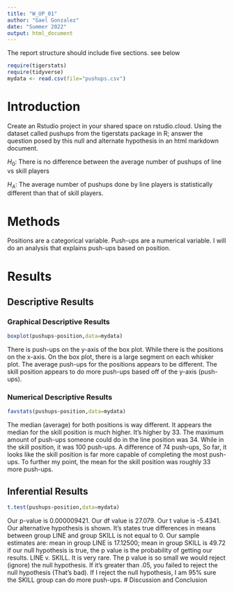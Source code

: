 ```yaml
---
title: "W_UP_01"
author: "Gael Gonzalez"
date: "Summer 2022"
output: html_document
---
```




The report structure should include five sections.  see below



```r
require(tigerstats)
require(tidyverse)
mydata <- read.csv(file="pushups.csv")
```

# Introduction

<!--In this section you explain what you are trying to show. Where did the data come from? What is the research or other question you are trying to answer?!-->

Create an Rstudio project in your shared space on rstudio.cloud.  Using the dataset called pushups from the tigerstats package in R; answer the question posed by this null and alternate hypothesis in an html markdown document.

$H_0$: There is no difference between the average number of pushups of line vs skill players

$H_A$: The average number of pushups done by line players is statistically different than that of skill players.

# Methods

<!--Decide on your methods: use "variable analysis" or other appropriate descriptors. Make sure to choose at least one graphical method and at least one numerical method.!-->
Positions are a categorical variable. Push-ups are a numerical variable. I will do an analysis that explains push-ups based on position. 


# Results

<!--Divide this section into two sub-sections: One for your descriptive results and one for your inferential results.!-->

## Descriptive Results

### Graphical Descriptive Results

<!--Graphical results here. Make sure to show your code. Provide appropriate labels for axes, giving units if possible, and provide a good title for the graph, too. Use the graphical results to describe the patterns if any that exist in the data as focused toward the research question!-->
```r
boxplot(pushups~position,data=mydata)
```

There is push-ups on the y-axis of the box plot. While there is the positions on the x-axis. On the box plot, there is a large segment on each whisker plot. The average push-ups for the positions appears to be different. The skill position appears to do more push-ups based off of the y-axis (push-ups).

### Numerical Descriptive Results

```r
favstats(pushups~position,data=mydata)
```


The median (average) for both positions is way different. It appears the median for the skill position is much higher. It's higher by 33. The maximum amount of push-ups someone could do in the line position was 34. While in the skill position, it was 100 push-ups. A difference of 74 push-ups, So far, it looks like the skill position is far more capable of completing the most push-ups. To further my point, the mean for the skill position was roughly 33 more push-ups.
<!--Numerical results go here. Use the numerical results to describe the patterns if any that exist in the data as focused toward the research question!-->

## Inferential Results

<!--State hypothesis clearly. Make sure your discussion of the inferential test covers all the aspects that the test output produces, such as test statistic, p-value etc. Make a decision about the null hypothesis, explain the assumptions on which the selected test/procedure was based, and why the chosen procedure satisfys the assumptions and is appropriate to answer the research question!-->

```r
t.test(pushups~position,data=mydata)
```

Our p-value is 0.000009421. Our df value is 27.079. Our t value is -5.4341. Our alternative hypothesis is shown. It's states true differences in means between group LINE and group SKILL is not equal to 0. Our sample estimates are: mean in group LINE is 17.12500; mean in group SKILL is 49.72 if our null hypothesis is true, the p value is the probability of getting our results. LINE v. SKILL. It is very rare. The p value is so small we would reject (ignore) the null hypothesis. If it's greater than .05, you failed to reject the null hypothesis (That's bad). If I reject the null hypothesis, I am 95% sure the SKILL group can do more push-ups.
# Discussion and Conclusion

<!--Discussion and conclusion here. If you found a relationship be sure to consider whether the relationship occurs because one of the variavbles causes the other, or whether they perhasps are related for some other reason. Watch the chapter 6 videos from the GeorgeTown videos collection.!-->

